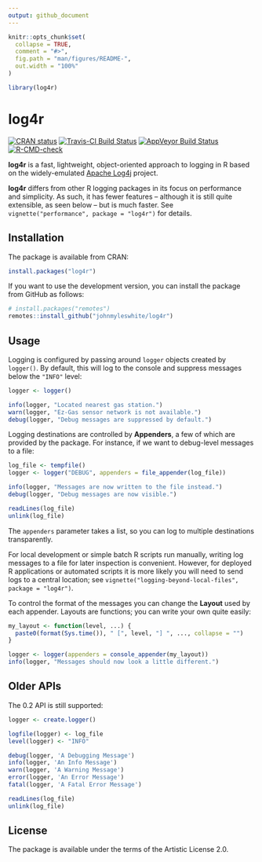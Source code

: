 ```yaml
---
output: github_document
---
```


<!-- README.md is generated from README.Rmd. Please edit that file. -->

```r
knitr::opts_chunk$set(
  collapse = TRUE,
  comment = "#>",
  fig.path = "man/figures/README-",
  out.width = "100%"
)

library(log4r)
```

# log4r

<!-- badges: start -->
[![CRAN status](https://www.r-pkg.org/badges/version/log4r)](https://cran.r-project.org/package=log4r)
[![Travis-CI Build Status](https://travis-ci.org/johnmyleswhite/log4r.svg?branch=master)](https://travis-ci.org/johnmyleswhite/log4r)
[![AppVeyor Build Status](https://ci.appveyor.com/api/projects/status/github/johnmyleswhite/log4r?branch=master)](https://ci.appveyor.com/project/johnmyleswhite/log4r)
[![R-CMD-check](https://github.com/johnmyleswhite/log4r/workflows/R-CMD-check/badge.svg)](https://github.com/johnmyleswhite/log4r/actions)
<!-- badges: end -->

**log4r** is a fast, lightweight, object-oriented approach to logging in R based
on the widely-emulated [Apache Log4j](https://logging.apache.org/log4j/) project.

**log4r** differs from other R logging packages in its focus on performance and
simplicity. As such, it has fewer features -- although it is still quite
extensible, as seen below -- but is much faster. See
`vignette("performance", package = "log4r")` for details.

## Installation

The package is available from CRAN:

```r
install.packages("log4r")
```

If you want to use the development version, you can install the package from
GitHub as follows:

```r
# install.packages("remotes")
remotes::install_github("johnmyleswhite/log4r")
```

## Usage

Logging is configured by passing around `logger` objects created by `logger()`.
By default, this will log to the console and suppress messages below the
`"INFO"` level:

```r
logger <- logger()

info(logger, "Located nearest gas station.")
warn(logger, "Ez-Gas sensor network is not available.")
debug(logger, "Debug messages are suppressed by default.")
```

Logging destinations are controlled by **Appenders**, a few of which are
provided by the package. For instance, if we want to debug-level messages to a
file:

```r
log_file <- tempfile()
logger <- logger("DEBUG", appenders = file_appender(log_file))

info(logger, "Messages are now written to the file instead.")
debug(logger, "Debug messages are now visible.")

readLines(log_file)
unlink(log_file)
```

The `appenders` parameter takes a list, so you can log to multiple destinations
transparently.

For local development or simple batch R scripts run manually, writing log
messages to a file for later inspection is convenient. However, for deployed R
applications or automated scripts it is more likely you will need to send logs
to a central location; see
`vignette("logging-beyond-local-files", package = "log4r")`.

To control the format of the messages you can change the **Layout** used by
each appender. Layouts are functions; you can write your own quite easily:

```r
my_layout <- function(level, ...) {
  paste0(format(Sys.time()), " [", level, "] ", ..., collapse = "")
}

logger <- logger(appenders = console_appender(my_layout))
info(logger, "Messages should now look a little different.")
```

## Older APIs

The 0.2 API is still supported:

```r
logger <- create.logger()

logfile(logger) <- log_file
level(logger) <- "INFO"

debug(logger, 'A Debugging Message')
info(logger, 'An Info Message')
warn(logger, 'A Warning Message')
error(logger, 'An Error Message')
fatal(logger, 'A Fatal Error Message')

readLines(log_file)
unlink(log_file)
```

## License

The package is available under the terms of the Artistic License 2.0.

